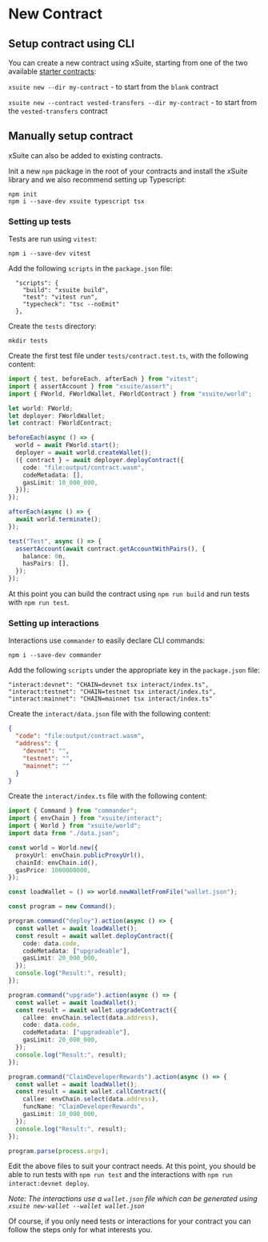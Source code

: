 # New Contract

## Setup contract using CLI

You can create a new contract using xSuite, starting from one of the two available [starter contracts](/#starter-contracts-audited):

`xsuite new --dir my-contract` - to start from the `blank` contract

`xsuite new --contract vested-transfers --dir my-contract` - to start from the `vested-transfers` contract

## Manually setup contract

xSuite can also be added to existing contracts.

Init a new `npm` package in the root of your contracts and install the xSuite library and we also recommend setting up Typescript:

```
npm init
npm i --save-dev xsuite typescript tsx
```

### Setting up tests

Tests are run using `vitest`:
```
npm i --save-dev vitest
```

Add the following `scripts` in the `package.json` file:
```
  "scripts": {
    "build": "xsuite build",
    "test": "vitest run",
    "typecheck": "tsc --noEmit"
  },
```

Create the `tests` directory:
```
mkdir tests
```

Create the first test file under `tests/contract.test.ts`, with the following content:

```ts
import { test, beforeEach, afterEach } from "vitest";
import { assertAccount } from "xsuite/assert";
import { FWorld, FWorldWallet, FWorldContract } from "xsuite/world";

let world: FWorld;
let deployer: FWorldWallet;
let contract: FWorldContract;

beforeEach(async () => {
  world = await FWorld.start();
  deployer = await world.createWallet();
  ({ contract } = await deployer.deployContract({
    code: "file:output/contract.wasm",
    codeMetadata: [],
    gasLimit: 10_000_000,
  }));
});

afterEach(async () => {
  await world.terminate();
});

test("Test", async () => {
  assertAccount(await contract.getAccountWithPairs(), {
    balance: 0n,
    hasPairs: [],
  });
});

```

At this point you can build the contract using `npm run build` and run tests with `npm run test`.

### Setting up interactions

Interactions use `commander` to easily declare CLI commands:
```
npm i --save-dev commander
```

Add the following `scripts` under the appropriate key in the `package.json` file:
```
"interact:devnet": "CHAIN=devnet tsx interact/index.ts",
"interact:testnet": "CHAIN=testnet tsx interact/index.ts",
"interact:mainnet": "CHAIN=mainnet tsx interact/index.ts"
```

Create the `interact/data.json` file with the following content:
```json
{
  "code": "file:output/contract.wasm",
  "address": {
    "devnet": "",
    "testnet": "",
    "mainnet": ""
  }
}

```

Create the `interact/index.ts` file with the following content:
```ts
import { Command } from "commander";
import { envChain } from "xsuite/interact";
import { World } from "xsuite/world";
import data from "./data.json";

const world = World.new({
  proxyUrl: envChain.publicProxyUrl(),
  chainId: envChain.id(),
  gasPrice: 1000000000,
});

const loadWallet = () => world.newWalletFromFile("wallet.json");

const program = new Command();

program.command("deploy").action(async () => {
  const wallet = await loadWallet();
  const result = await wallet.deployContract({
    code: data.code,
    codeMetadata: ["upgradeable"],
    gasLimit: 20_000_000,
  });
  console.log("Result:", result);
});

program.command("upgrade").action(async () => {
  const wallet = await loadWallet();
  const result = await wallet.upgradeContract({
    callee: envChain.select(data.address),
    code: data.code,
    codeMetadata: ["upgradeable"],
    gasLimit: 20_000_000,
  });
  console.log("Result:", result);
});

program.command("ClaimDeveloperRewards").action(async () => {
  const wallet = await loadWallet();
  const result = await wallet.callContract({
    callee: envChain.select(data.address),
    funcName: "ClaimDeveloperRewards",
    gasLimit: 10_000_000,
  });
  console.log("Result:", result);
});

program.parse(process.argv);

```

Edit the above files to suit your contract needs. At this point, you should be able to run tests with `npm run test` and the interactions with `npm run interact:devnet deploy`.

*Note: The interactions use a `wallet.json` file which can be generated using `xsuite new-wallet --wallet wallet.json`*

Of course, if you only need tests or interactions for your contract you can follow the steps only for what interests you.
